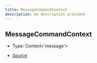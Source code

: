 ```yaml
---
title: MessageCommandContext
description: No description provided
---
```


## MessageCommandContext

- Type: Context\<'message'>

- [Source](https://github.com/underctrl-io/commandkit/blob/98b939d6fdf8beaae597b4dc0351a139da52ee8d/packages/commandkit/src/app/commands/Context.ts#L62)